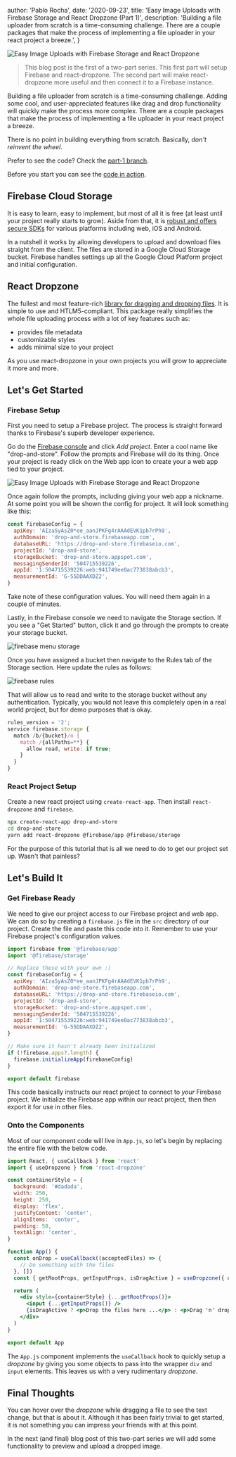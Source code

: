
  author: 'Pablo Rocha',
  date: '2020-09-23',
  title: 'Easy Image Uploads with Firebase Storage and React Dropzone (Part 1)',
  description:
    'Building a file uploader from scratch is a time-consuming challenge. There are a couple packages that make the process of implementing a file uploader in your react project a breeze.',
}


<Image src={cover} alt="Easy Image Uploads with Firebase Storage and React Dropzone" />

> This blog post is the first of a two-part series. This first part will setup Firebase and react-dropzone. The second part will make react-dropzone more useful and then connect it to a Firebase instance.

Building a file uploader from scratch is a time-consuming challenge. Adding some cool, and user-appreciated features like drag and drop functionality will quickly make the process more complex. There are a couple packages that make the process of implementing a file uploader in your react project a breeze.

There is no point in building everything from scratch. Basically, _don't reinvent the wheel_.

Prefer to see the code? Check the [part-1 branch](https://github.com/joserocha3/firebase-storage-react-dropzone/tree/part-1).

Before you start you can see the [code in action](https://pablorocha-blog-firebase-dropzone-1.netlify.app).

## Firebase Cloud Storage

It is easy to learn, easy to implement, but most of all it is free (at least until your project really starts to grow). Aside from that, it is [robust and offers secure SDKs](https://firebase.google.com/docs/storage) for various platforms including web, iOS and Android.

In a nutshell it works by allowing developers to upload and download files straight from the client. The files are stored in a Google Cloud Storage bucket. Firebase handles settings up all the Google Cloud Platform project and initial configuration.

## React Dropzone

The fullest and most feature-rich [library for dragging and dropping files](https://react-dropzone.netlify.app). It is simple to use and HTLM5-compliant. This package really simplifies the whole file uploading process with a lot of key features such as:

- provides file metadata
- customizable styles
- adds minimal size to your project

As you use react-dropzone in your own projects you will grow to appreciate it more and more.

## Let's Get Started

### Firebase Setup

First you need to setup a Firebase project. The process is straight forward thanks to Firebase's superb developer experience.

Go do the [Firebase console](https://console.firebase.google.com/u/0/) and click _Add project_. Enter a cool name like "drop-and-store". Follow the prompts and Firebase will do its thing. Once your project is ready click on the Web app icon to create your a web app tied to your project.

<Image src={createWebApp} alt="Easy Image Uploads with Firebase Storage and React Dropzone" />

Once again follow the prompts, including giving your web app a nickname. At some point you will be shown the config for project. It will look something like this:

```jsx
const firebaseConfig = {
  apiKey: 'AIzaSyAsZ0*ee_aanJPKFg4rAAAdEVK1pb7rPh9',
  authDomain: 'drop-and-store.firebaseapp.com',
  databaseURL: 'https://drop-and-store.firebaseio.com',
  projectId: 'drop-and-store',
  storageBucket: 'drop-and-store.appspot.com',
  messagingSenderId: '504715539226',
  appId: '1:504715539226:web:941749ee0ac773838abcb3',
  measurementId: 'G-55DDAAXDZ2',
}
```

Take note of these configuration values. You will need them again in a couple of minutes.

Lastly, in the Firebase console we need to navigate the Storage section. If you see a "Get Started" button, click it and go through the prompts to create your storage bucket.

<Image src={menuStorage} alt="firebase menu storage" />

Once you have assigned a bucket then navigate to the Rules tab of the Storage section. Here update the rules as follows:

<Image src={rules} alt="firebase rules" />

That will allow us to read and write to the storage bucket without any authentication. Typically, you would not leave this completely open in a real world project, but for demo purposes that is okay.

```js
rules_version = '2';
service firebase.storage {
  match /b/{bucket}/o {
    match /{allPaths=**} {
      allow read, write: if true;
    }
  }
}
```

### React Project Setup

Create a new react project using `create-react-app`. Then install `react-dropzone` and `firebase`.

```bash
npx create-react-app drop-and-store
cd drop-and-store
yarn add react-dropzone @firebase/app @firebase/storage
```

For the purpose of this tutorial that is all we need to do to get our project set up. Wasn't that painless?

## Let's Build It

### Get Firebase Ready

We need to give our project access to our Firebase project and web app. We can do so by creating a `firebase.js` file in the `src` directory of our project. Create the file and paste this code into it. Remember to use your Firebase project's configuration values.

```jsx
import firebase from '@firebase/app'
import '@firebase/storage'

// Replace these with your own :)
const firebaseConfig = {
  apiKey: 'AIzaSyAsZ0*ee_aanJPKFg4rAAAdEVK1pb7rPh9',
  authDomain: 'drop-and-store.firebaseapp.com',
  databaseURL: 'https://drop-and-store.firebaseio.com',
  projectId: 'drop-and-store',
  storageBucket: 'drop-and-store.appspot.com',
  messagingSenderId: '504715539226',
  appId: '1:504715539226:web:941749ee0ac773838abcb3',
  measurementId: 'G-55DDAAXDZ2',
}

// Make sure it hasn't already been initialized
if (!firebase.apps?.length) {
  firebase.initializeApp(firebaseConfig)
}

export default firebase
```

This code basically instructs our react project to connect to _your_ Firebase project. We initialize the Firebase app within our react project, then then export it for use in other files.

### Onto the Components

Most of our component code will live in `App.js`, so let's begin by replacing the entire file with the below code.

```jsx
import React, { useCallback } from 'react'
import { useDropzone } from 'react-dropzone'

const containerStyle = {
  background: '#dadada',
  width: 250,
  height: 250,
  display: 'flex',
  justifyContent: 'center',
  alignItems: 'center',
  padding: 50,
  textAlign: 'center',
}

function App() {
  const onDrop = useCallback((acceptedFiles) => {
    // Do something with the files
  }, [])
  const { getRootProps, getInputProps, isDragActive } = useDropzone({ onDrop })

  return (
    <div style={containerStyle} {...getRootProps()}>
      <input {...getInputProps()} />
      {isDragActive ? <p>Drop the files here ...</p> : <p>Drag 'n' drop some files here, or click to select files</p>}
    </div>
  )
}

export default App
```

The `App.js` component implements the `useCallback` hook to quickly setup a _dropzone_ by giving you some objects to pass into the wrapper `div` and `input` elements. This leaves us with a very rudimentary _dropzone_.

## Final Thoughts

You can hover over the _dropzone_ while dragging a file to see the text change, but that is about it. Although it has been fairly trivial to get started, it is not something you can impress your friends with at this point.

In the next (and final) blog post of this two-part series we will add some functionality to preview and upload a dropped image.
